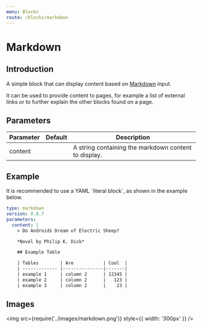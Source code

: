 ```yaml
---
menu: Blocks
route: /blocks/markdown
---
```


# Markdown

## Introduction

A simple block that can display content based on [Markdown] input.

It can be used to provide content to pages, for example a list of external links or to further
explain the other blocks found on a page.

## Parameters

| Parameter | Default | Description                                          |
| --------- | ------- | ---------------------------------------------------- |
| content   |         | A string containing the markdown content to display. |

## Example

It is recommended to use a YAML ´literal block´, as shown in the example below.

```yaml
type: markdown
version: 0.8.7
parameters:
  content: |
    > Do Androids Dream of Electric Sheep?

    *Novel by Philip K. Dick*

    ## Example Table

    | Tables        | Are           | Cool  |
    | ------------- |---------------|-------|
    | example 1     | column 2      | 12345 |
    | example 2     | column 2      |   123 |
    | example 3     | column 2      |    23 |
```

## Images

<img src={require('../images/markdown.png')} style={{ width: '300px' }} />

[markdown]: https://github.com/adam-p/markdown-here/wiki/Markdown-Cheatsheet
